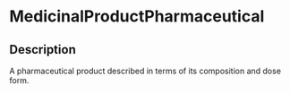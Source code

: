 # MedicinalProductPharmaceutical
 ## Description 
 A pharmaceutical product described in terms of its composition and dose form.